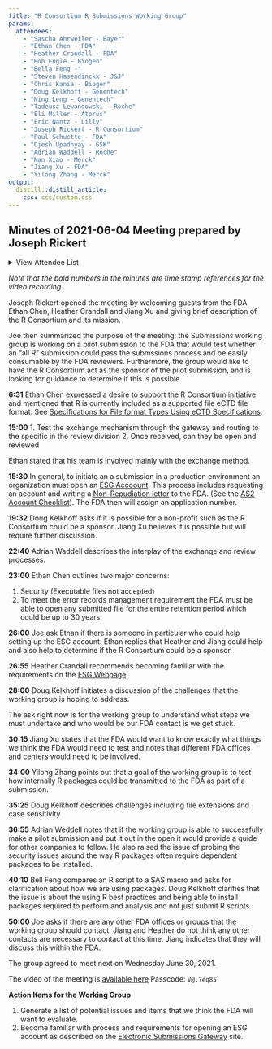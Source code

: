 ```yaml
---
title: "R Consortium R Submissions Working Group"
params:
  attendees:
    - "Sascha Ahrweiler - Bayer"
    - "Ethan Chen - FDA"
    - "Heather Crandall - FDA"
    - "Bob Engle - Biogen"
    - "Bella Feng -"
    - "Steven Hasendinckx - J&J"
    - "Chris Kania - Biogen"
    - "Doug Kelkhoff - Genentech"
    - "Ning Leng - Genentech"
    - "Tadeusz Lewandowski - Roche"
    - "Eli Miller - Atorus"
    - "Eric Nantz - Lilly"
    - "Joseph Rickert - R Consortium"
    - "Paul Schuette - FDA"
    - "Ojesh Upadhyay - GSK"
    - "Adrian Waddell - Roche"
    - "Nan Xiao - Merck"
    - "Jiang Xu - FDA"
    - "Yilong Zhang - Merck"
output: 
  distill::distill_article:
    css: css/custom.css
---
```


## Minutes of 2021-06-04 Meeting prepared by Joseph Rickert

<details>
  <summary>View Attendee List</summary>
  <p>`r glue::glue_collapse(params$attendees, sep="<br>")`</p>
</details>

*Note that the bold numbers in the minutes are time stamp references for the video recording.*

Joseph Rickert opened the meeting by welcoming guests from the FDA Ethan Chen, Heather Crandall and Jiang Xu and giving brief description of the R Consortium and its mission.

Joe then summarized the purpose of the meeting: the Submissions working group is working on a pilot submission to the FDA that would test whether an "all R" submission could pass the submssions process and be easily consumable by the FDA reviewers. Furthermore, the group would like to have the R Consortium act as the sponsor of the pilot submission, and is looking for guidance to determine if this is possible.

**6:31** Ethan Chen expressed a desire to support the R Consortium initiative and mentioned that R is currently included as a  supported file eCTD file format. See [Specifications for File format Types Using eCTD Specifications](https://www.fda.gov/media/85816/download).

**15:00** 
1. Test the exchange mechanism through the gateway and routing to the specific in the review division
2. Once received, can they be open and reviewed

Ethan stated that his team is involved mainly with the exchange method.

**15:30** 
In general, to initiate an a submission in a production environment an organization must open an [ESG Accoount](https://www.fda.gov/industry/electronic-submissions-gateway/create-esg-account). This process includes requesting an account and writing a [Non-Repudiation letter](https://www.fda.gov/industry/about-esg/appendix-g-letters-non-repudiation-agreement) to the FDA. (See the [AS2 Account Checklist](https://www.fda.gov/industry/create-esg-account/setting-as2-account-checklist)). The FDA then will assign an application number.

**19:32** Doug Kelkhoff asks if it is possible for a non-profit such as the R Consortium could be a sponsor. Jiang Xu believes it is possible but will require further discussion.

**22:40** Adrian Waddell describes the interplay of the exchange and review processes.

**23:00** Ethan Chen outlines two major concerns: 

1. Security (Executable files not accepted)
2. To meet the error records management requirement the FDA must be able to open any submitted file for the entire retention period which could be up to 30 years.

**26:00** Joe ask Ethan if there is someone in particular who could help setting up the ESG account. Ethan replies that Heather and Jiang could help and also help to determine if the R Consortium could be a sponsor.

**26:55** Heather Crandall recommends becoming familiar with the requirements on the [ESG Webpage](https://www.fda.gov/industry/electronic-submissions-gateway).

**28:00** Doug Kelkhoff initiates a discussion of the challenges that the working group is hoping to address.

The ask right now is for the working group to understand what steps we must undertake and who would be our FDA contact is we get stuck.

**30:15** Jiang Xu states that the FDA would want to know exactly what things we think the FDA would need to test and notes that different FDA offices and centers would need to be involved.

**34:00** Yilong Zhang points out that a goal of the working group is to test how internally R packages could be transmitted to the FDA as part of a submission.

**35:25** Doug Kelkhoff describes challenges including file extensions and case sensitivity

**36:55** Adrian Weddell notes that if the working group is able to successfully make a pilot submission and put it out in the open it would provide a guide for other companies to follow. He also raised the issue of probing the security issues around the way R packages often require dependent packages to be installed.

**40:10** Bell Feng compares an R script to a SAS macro and asks for clarification about how we are using packages. Doug Kelkhoff clarifies that the issue is about the using R best practices and being able to install packages required to perform and analysis and not just submit R scripts.

**50:00** Joe asks if there are any other FDA offices or groups that the working group should contact. Jiang and Heather do not think any other contacts are necessary to contact at this time. Jiang indicates that they will discuss this within the FDA.  

The group agreed to meet next on Wednesday June 30, 2021.

The video of the meeting is [available here](https://zoom.us/rec/share/PebMydo92bEAzQ8-l9n0D4ZPgtczBc6nBkqSpo4erSx8Z_n647nvzz76cp8NANZs.GJIbUFTJUC-UdXSB) Passcode: `V@.?eq85`

**Action Items for the Working Group**  

1. Generate a list of potential issues and items that we think the FDA will want to evaluate.
2. Become familiar with process and requirements for opening an ESG account as described on the [Electronic Submissions Gateway](https://www.fda.gov/industry/electronic-submissions-gateway) site.

